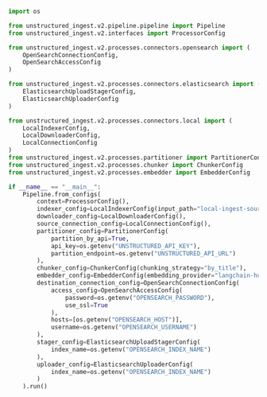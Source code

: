```python Python Ingest v2
import os

from unstructured_ingest.v2.pipeline.pipeline import Pipeline
from unstructured_ingest.v2.interfaces import ProcessorConfig

from unstructured_ingest.v2.processes.connectors.opensearch import (
    OpenSearchConnectionConfig,
    OpenSearchAccessConfig
)

from unstructured_ingest.v2.processes.connectors.elasticsearch import (
    ElasticsearchUploadStagerConfig,
    ElasticsearchUploaderConfig
)

from unstructured_ingest.v2.processes.connectors.local import (
    LocalIndexerConfig,
    LocalDownloaderConfig,
    LocalConnectionConfig
)
from unstructured_ingest.v2.processes.partitioner import PartitionerConfig
from unstructured_ingest.v2.processes.chunker import ChunkerConfig
from unstructured_ingest.v2.processes.embedder import EmbedderConfig

if __name__ == "__main__":
    Pipeline.from_configs(
        context=ProcessorConfig(),
        indexer_config=LocalIndexerConfig(input_path="local-ingest-source"),
        downloader_config=LocalDownloaderConfig(),
        source_connection_config=LocalConnectionConfig(),
        partitioner_config=PartitionerConfig(
            partition_by_api=True,
            api_key=os.getenv("UNSTRUCTURED_API_KEY"),
            partition_endpoint=os.getenv("UNSTRUCTURED_API_URL")
        ),
        chunker_config=ChunkerConfig(chunking_strategy="by_title"),
        embedder_config=EmbedderConfig(embedding_provider="langchain-huggingface"),
        destination_connection_config=OpenSearchConnectionConfig(
            access_config=OpenSearchAccessConfig(
                password=os.getenv("OPENSEARCH_PASSWORD"),
                use_ssl=True
            ),
            hosts=[os.getenv("OPENSEARCH_HOST")],
            username=os.getenv("OPENSEARCH_USERNAME")
        ),
        stager_config=ElasticsearchUploadStagerConfig(
            index_name=os.getenv("OPENSEARCH_INDEX_NAME")
        ),
        uploader_config=ElasticsearchUploaderConfig(
            index_name=os.getenv("OPENSEARCH_INDEX_NAME")
        )
    ).run()
```